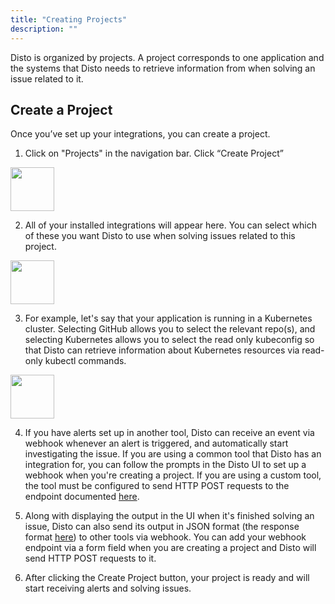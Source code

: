 ```yaml
---
title: "Creating Projects"
description: ""
---
```


Disto is organized by projects. A project corresponds to one application and the systems that Disto needs to retrieve information from when solving an issue related to it.

## Create a Project

Once you’ve set up your integrations, you can create a project.

1. Click on "Projects" in the navigation bar. Click “Create Project”

<img height="70" src="/images/create_project.png" />

2. All of your installed integrations will appear here. You can select which of these you want Disto to use when solving issues related to this project.

<img height="70" src="/images/project_form.png" />

3. For example, let's say that your application is running in a Kubernetes cluster. Selecting GitHub allows you to select the relevant repo(s), and selecting Kubernetes allows you to select the read only kubeconfig so that Disto can retrieve information about Kubernetes resources via read-only kubectl commands.

<img height="70" src="/images/project_form_2.png" />

4. If you have alerts set up in another tool, Disto can receive an event via webhook whenever an alert is triggered, and automatically start investigating the issue. If you are using a common tool that Disto has an integration for, you can follow the prompts in the Disto UI to set up a webhook when you're creating a project. If you are using a custom tool, the tool must be configured to send HTTP POST requests to the endpoint documented [here](api-reference/endpoints/issues/create_issue).

5. Along with displaying the output in the UI when it's finished solving an issue, Disto can also send its output in JSON format (the response format [here](api-reference/endpoints/issues/get_issue)) to other tools via webhook. You can add your webhook endpoint via a form field when you are creating a project and Disto will send HTTP POST requests to it.

6. After clicking the Create Project button, your project is ready and will start receiving alerts and solving issues.
